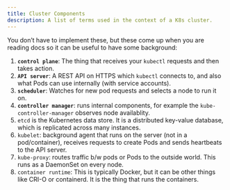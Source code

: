 ```yaml
---
title: Cluster Components
description: A list of terms used in the context of a K8s cluster.
---
```


You don't have to implement these, but these come up when you are reading docs so it can be useful to have some background:

1. **`control plane`**: The thing that receives your `kubectl` requests and then takes action.
2. **`API server`**: A REST API on HTTPS which `kubectl` connects to, and also what Pods can use internally (with service accounts).  
3. **`scheduler`**: Watches for new pod requests and selects a node to run it on.
4. **`controller manager`**: runs internal components, for example the `kube-controller-manager` observes node availablity.
5. `etcd` is the Kubernetes data store.  It is a distributed key-value database, which is replicated across many instances.
6. `kubelet`: background agent that runs on the server (not in a pod/container), receives requests to create Pods and sends heartbeats to the API server.
7. `kube-proxy`: routes traffic b/w pods or Pods to the outside world.  This runs as a DaemonSet on every node.
8. `container runtime`: This is typically Docker, but it can be other things like CRI-O or containerd.  It is the thing that runs the containers.

